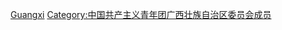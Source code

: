 [[Category:中國共產主義青年團各省級行政區委員會書記|Guangxi]]
[[Category:中国共产主义青年团广西壮族自治区委员会成员|Category:中国共产主义青年团广西壮族自治区委员会成员]]